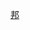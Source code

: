 {{Catnav|頁面分類|地理|行政区划|一级行政区|印度一级行政区}}
{{Catnav|頁面分類|历史|各區域的歷史|亚洲历史|南亚历史}}

{{catmore|锡金邦}}

{{印度区划分类指南}}
{{Commonscat|Sikkim}}

[[Category:印度的邦和中央直辖区|邦]]